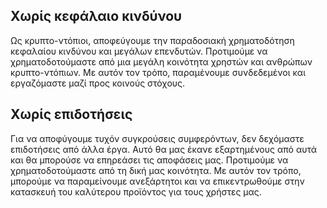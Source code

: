 ## Χωρίς κεφάλαιο κινδύνου

<div className="h-2"/>

Ως κρυπτο-ντόπιοι, αποφεύγουμε την παραδοσιακή χρηματοδότηση κεφαλαίου κινδύνου και μεγάλων επενδυτών. Προτιμούμε να χρηματοδοτούμαστε από μια μεγάλη κοινότητα χρηστών και ανθρώπων κρυπτο-ντόπιων. Με αυτόν τον τρόπο, παραμένουμε συνδεδεμένοι και εργαζόμαστε μαζί προς κοινούς στόχους.

<div className="h-4"/>

## Χωρίς επιδοτήσεις

<div className="h-2"/>

Για να αποφύγουμε τυχόν συγκρούσεις συμφερόντων, δεν δεχόμαστε επιδοτήσεις από άλλα έργα. Αυτό θα μας έκανε εξαρτημένους από αυτά και θα μπορούσε να επηρεάσει τις αποφάσεις μας. Προτιμούμε να χρηματοδοτούμαστε από τη δική μας κοινότητα. Με αυτόν τον τρόπο, μπορούμε να παραμείνουμε ανεξάρτητοι και να επικεντρωθούμε στην κατασκευή του καλύτερου προϊόντος για τους χρήστες μας.

